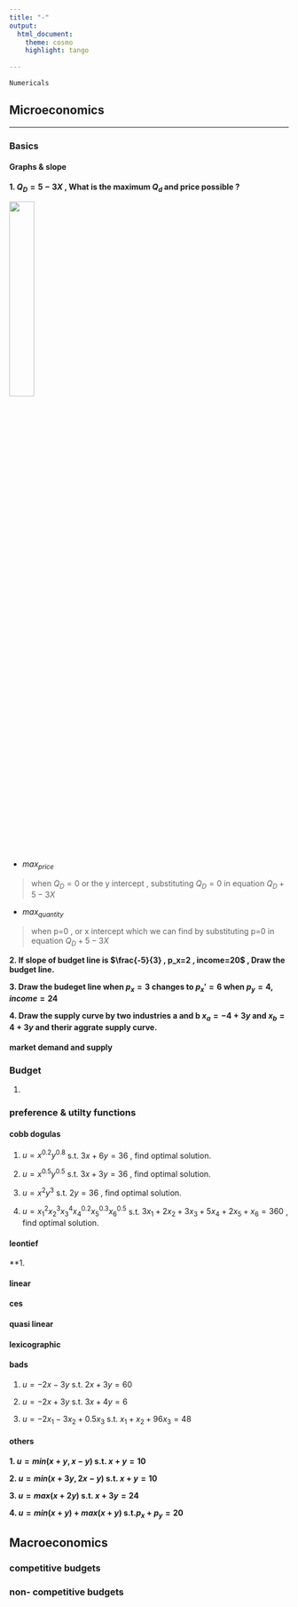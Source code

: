 ```yaml
---
title: "-"
output:
  html_document:
    theme: cosmo
    highlight: tango
    
---
```


```
Numericals 
```

## Microeconomics  

---

### Basics 

#### Graphs & slope


**1. $Q_D=5-3X$ , What is the maximum $Q_d$ and price possible ?**

![](images/num1.png){width=30%}

- $max_{price}$

> when $Q_D=0$ or  the y intercept , substituting $Q_D=0$ in equation $Q_D+5-3X$

- $max_{quantity}$

> when p=0 , or x intercept which we can find by substituting p=0 in equation $Q_D+5-3X$


**2. If slope of budget line is $\frac{-5}{3} , p_x=2 , income=20$ , Draw the budget line.**


**3. Draw the budeget line when $p_x=3$ changes to $p_x'=6$ when $p_y=4,income=24$**

**4. Draw the supply curve by two industries a and b  $x_a=-4+3y$ and $x_b=4+3y$ and therir aggrate supply curve.**

#### market demand and supply



### Budget 

1. 

### preference & utilty functions 

#### cobb dogulas

1. $u=x^{0.2}y^{0.8}$ s.t. $3x+6y=36$ , find optimal solution.



2. $u=x^{0.5}y^{0.5}$ s.t. $3x+3y=36$ , find optimal solution. 



3. $u=x^{2}y^{3}$ s.t. $2y=36$ , find optimal solution. 


4. $u=x_1^2x_2^3x_3^4x_4^{0.2}x_5^{0.3}x_6^{0.5}$ s.t. $3x_1+2x_2+3x_3+5x_4+2x_5+x_6=360$ , find optimal solution. 

#### leontief

**1. 

#### linear

#### ces

#### quasi linear

#### lexicographic

#### bads

1. $u=-2x-3y$ s.t. $2x+3y=60$

2. $u=-2x+3y$ s.t. $3x+4y=6$

3. $u=-2x_1-3x_2+0.5x_3$ s.t. $x_1+x_2+96x_3=48$

#### others

**1. $u=min(x+y,x-y)$ s.t. $x+y=10$**

**2. $u=min(x+3y,2x-y)$ s.t. $x+y=10$**

**3. $u=max(x+2y)$ s.t. $x+3y=24$**

**4. $u=min(x+y)+max(x+y)$ s.t.$p_x+p_y=20$**


## Macroeconomics 

### competitive budgets 

### non- competitive budgets








